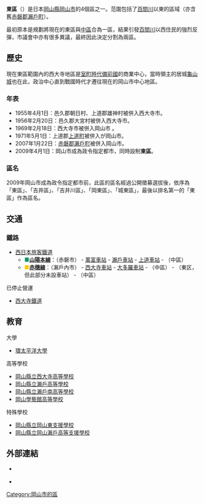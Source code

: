 
{{日本區
| 自治體名 = 東區
| 圖像 = [[File:Kinryouzan_Saidaiji_06.JPG|240px]]
| 圖像說明=[[西大寺_(岡山市)|西大寺]]（[[中國三十三觀音靈場|中國三十三觀音靈場]]第1號札所）{{Infobox mapframe|zoom=09|frame-width=240}}
| 區章 = 
| 區長 = 川野豐
| 日文原名 =東区
| 平假名 = ひがしく
| 羅馬字拼音 = Higashi-ku
| 都道府縣 = 岡山縣
| 市 = 岡山市
| 支廳 = 
| 編號 = 33103-1
| 面積 = 160.28
| 邊界未定 = 
| 人口 = 96,582
| 人口密度 = 
| 統計時間 = 2011年12月1日
| 自治體 = 岡山市（[[北區_(岡山市)|北區]]、[[中區_(岡山市)|中區]]、[[南區_(岡山市)|南區]]）、[[備前市|備前市]]、[[瀨戶內市|瀨戶內市]]、[[赤磐市|赤磐市]]
| 樹 = 
| 花 = 
| 鳥 = 
| 其他象徵物 = 
| 其他象徵 = 
| 郵遞區號 = 700-8555
| 所在地 = 東區西大寺南一丁目2番4號<br />{{coord|34|39|4|N|134|1|46|E|source:jawiki_region:JP|display=inline}}<br />[[File:Higashi-ward_office,okayama01.jpg|center]]
| 電話號碼 = 
| 外部連結 = http://www.city.okayama.jp/higashiku/
| 經度 = 
| 緯度 = 
| 地圖 = [[File:Higashi-ku_in_Okayama_City.svg|250px]]
| 註記 = 人口：[http://www.city.okayama.jp/soumu/bunsho/bunsho_00162.html 岡山市官方網頁]
|}}
'''東區'''（{{jpn|j=東区|hg=ひがしく|rm=Higashi ku|f=y}}）是日本[[岡山縣|岡山縣]][[岡山市|岡山市]]的4個區之一。范圍包括了[[百間川|百間川]]以東的區域（亦含舊[[赤磐郡|赤磐郡]][[瀨戶町_(岡山縣)|瀨戶町]]）。

最初原本是規劃將現在的東區與[[中區_(岡山市)|中區]]合為一區，結果引發[[百間川|百間川]]以西住民的強烈反彈，市議會中亦有很多異議，最終因此決定分割為兩區。

==歷史==
現在東區範圍內的西大寺地區是[[室町時代|室町時代]][[備前國|備前國]]的商業中心，當時領主的居城[[龜山城|龜山城]]也在此，政治中心直到戰國時代才遷往現在的岡山市中心地區。

=== 年表 ===
* 1955年4月1日：邑久郡朝日村、上道郡雄神村被併入西大寺市。
* 1956年2月20日：邑久郡大宮村被併入西大寺市。
* 1969年2月18日：西大寺市被併入岡山市 。
* 1971年5月1日：上道郡[[上道|上道町]]被併入が岡山市。
* 2007年1月22日：[[赤磐郡|赤磐郡]][[瀨戶町_(岡山縣)|瀨戶町]]被併入岡山市。
* 2009年4月1日：岡山市成為政令指定都市，同時設制'''東區'''。

=== 區名===
2009年岡山市成為政令指定都市前，此區的區名經過公開徵募選拔後，依序為「東區」、「吉井區」、「吉井川區」、「岡東區」、「城東區」，最後以排名第一的「東區」作為區名。

== 交通 ==
=== 鐵路 ===
* [[西日本旅客鐵道|西日本旅客鐵道]]
** <span style="color:#009966">■</span>'''[[山陽本線|山陽本線]]'''：（赤磐市） - [[萬富車站|萬富車站]] - [[瀨戶車站|瀨戶車站]] - [[上道車站_(岡山縣)|上道車站]] - （中區）
** <span style="color:#ffcc00">■</span>'''[[赤穗線|赤穗線]]'''：（瀨戶內市） - [[西大寺車站|西大寺車站]] - [[大多羅車站|大多羅車站]] - （中區） - （東区，但此部分未設車站） - （中區）

; 已停止營運
* [[西大寺鐵道|西大寺鐵道]]

== 教育 ==
; 大學
* [[環太平洋大學|環太平洋大學]]

; 高等學校
* [[岡山縣立西大寺高等學校|岡山縣立西大寺高等學校]]
* [[岡山縣立瀨戶高等學校|岡山縣立瀨戶高等學校]]
* [[岡山縣立瀨戶南高等學校|岡山縣立瀨戶南高等學校]]
* [[岡山學藝館高等學校|岡山學藝館高等學校]]

; 特殊學校
* [[岡山縣立岡山東支援學校|岡山縣立岡山東支援學校]]
* [[岡山縣立岡山瀨戶高等支援學校|岡山縣立岡山瀨戶高等支援學校]]

==外部連結==
{{commonscat|Higashi-ku, Okayama}}
* {{Ja}} {{official website}}
* {{Osmrelation|3939400}}
{{岡山縣}}

[[Category:岡山市的區|Category:岡山市的區]]